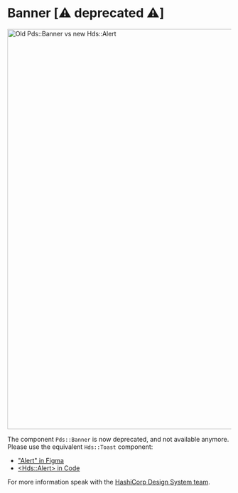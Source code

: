 
<Meta title="Deprecated / Banner (Deprecated)" />

# Banner [⚠️ deprecated ⚠️]

<img alt="Old Pds::Banner vs new Hds::Alert" src={ImageFile} width="900" />

The component `Pds::Banner` is now deprecated, and not available anymore. Please use the equivalent `Hds::Toast` component:
- ["Alert" in Figma](https://www.figma.com/file/noyY6dUMDYjmySpHcMjhkN/HDS-Product---Components?node-id=1377%3A11987)
- [&lt;Hds::Alert&gt; in Code](https://helios.hashicorp.design/components/alert)

For more information speak with the [HashiCorp Design System team](https://hashicorp.slack.com/archives/C7KTUHNUS).
